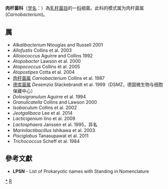 {{Automatic taxobox
| taxon = Carnobacteriaceae
| authority = Ludwig et al., 2010
| type genus = 肉杆菌属<br>''Carnobacterium''
| type genus authority = Collins et al., 1987
}}
'''肉杆菌科'''（[[学名|学名]]：{{lang|la|''Carnobacteriaceae''}}）為[[乳杆菌目|乳杆菌目]]的一[[科|科]]细菌。此科的模式属为肉杆菌属(''Carnobacterium'')。

==属==
* ''Alkalibacterium'' Ntougias and Russell 2001
* ''Allofustis'' Collins et al. 2003
* ''Alloiococcus'' Aguirre and Collins 1992
* ''Atopobacter'' Lawson et al. 2000
* ''Atopococcus'' Collins et al. 2005
* ''Atopostipes'' Cotta et al. 2004
* [[肉杆菌属|肉杆菌属]] ''Carnobacterium'' Collins et al. 1987
* [[德库菌属|德库菌属]] ''Desemzia'' Stackebrandt et al. 1999（DSMZ，德国微生物与细胞保藏中心）
* ''Dolosigranulum'' Aguirre et al. 1994
* ''Granulicatella'' Collins and Lawson 2000
* ''Isobaculum'' Collins et al. 2002
* ''Jeotgalibaca'' Lee et al. 2014
* ''Lacticigenium'' Iino et al. 2009
* ''Lactosphaera'' Janssen et al. 1995，异名
* ''Marinilactibacillus'' Ishikawa et al. 2003
* ''Pisciglobus'' Tanasupawat et al. 2011
* ''Trichococcus'' Scheff et al. 1984

==參考文獻==
{{reflist}}
* '''LPSN''' - List of Prokaryotic names with Standing in Nomenclature

{{taxonbar}}

[[Category:_肉杆菌科|*]]
[[Category:2010年描述的分类群|R]]